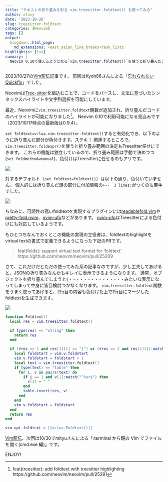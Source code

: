 ```yaml
---
title: "テキストの折り畳みを彩る vim.treesitter.foldtext() を使ってみる"
author: atusy
date: '2023-10-26'
slug: treesitter-foldtext
categories: [Neovim]
tags: []
output:
  blogdown::html_page:
    md_extensions: +east_asian_line_breaks+task_lists
highlightjs: [lua]
summary: |
  Neovim 0.10で使えるようになる`vim.treesitter.foldtext()`を使うと折り畳んだコードもキレイに色付けられるぞ。ラッパー書けば次の行の情報も色付けて表示できたりしてとっても便利だぞ。
---
```


2023/10/27の[Vim駅伝](https://vim-jp.org/ekiden/)記事です。
前回はKyoh86さんによる「[忘れられないQuickfix](https://zenn.dev/vim_jp/articles/f23938c7df2dd9)」でした。

Neovimは[Tree-sitter](https://tree-sitter.github.io/tree-sitter/)を組込むことで、コードをパースし、文法に基づいたシンタックスハイライトや文字列選択を可能にしています。

最近、Neovimに`vim.treesitter.foldtext`関数が追加され、折り畳んだコードのハイライトが可能になりました[^pr-foldtext]。
Neovim 0.10で利用可能になる見込みです（2023/10/17時点の最新版は0.9.4）。

`set foldtext=v:lua.vim.treesitter.foldtext()`すると有効化でき、以下のように折り畳んだ部分が色付きます。ステキ！
関連するところで、`vim.treesitter.foldexpr()`を使うと折り畳み範囲の決定もTreesitter任せにできます。
これらの機能は独立しているので、折り畳み範囲は手動で決めつつ (`set foldmethod=manual`)、色付けはTreesitterに任せるのもアリです。

![](images/fold-close-treesitter.png)

対するデフォルト（`set foldtext=foldtext()`）は以下の通り、色付いていません。
個人的には折り畳んだ頭の部分に付加情報の`+--  3 lines: `がつくのも苦手でした。

![](images/fold-close-default.png)

ちなみに、可読性の高いfoldtextを実現するプラグインには[readablefold.vim](https://github.com/lambdalisue/readablefold.vim)や[pretty-fold.nvim](https://github.com/anuvyklack/pretty-fold.nvim)、[nvim-ufo](https://github.com/kevinhwang91/nvim-ufo)などがあります。
[nvim-ufo](https://github.com/kevinhwang91/nvim-ufo)はTreesitterによる色付けにも対応しているようです。

もひとつちなんでおくとこの機能の実現の立役者は、foldtextのhighlightをvirtual textの書式で定義できるようになった下記のPRです。

> feat(folds): support virtual text format for 'foldtext' https://github.com/neovim/neovim/pull/25209

さて、これだけだとただの使ってみた系の記事なのですが、少し工夫してあげると、JSONの折り畳みなんかもキレイに表示できるようになります。
通常、オブジェクトを折り畳んでしまうと`{・・・・・・・・・・・・・・・`みたいな表示になってしまって中身に皆目検討つかなくなります。
`vim.treesitter.foldtext`関数をうまく使ってあげると、2行目の内容も色付けた上で1行目にマージしたfoldtextを生成できます。

![](images/fold-close-json.png)

```lua
function Foldtext()
  local res = vim.treesitter.foldtext()

  if type(res) == "string" then
    return res
  end

  if (#res == 1 and res[1][1] == "{") or (#res == 2 and res[1][1]:match("^%s+$") and res[2][1] == "{") then
    local foldstart = vim.v.foldstart
    vim.v.foldstart = foldstart + 1
    local text = vim.treesitter.foldtext()
    if type(text) == "table" then
      for i, v in pairs(text) do
        if i == 1 and v[1]:match("^%s+$") then
          v[1] = " "
        end
        table.insert(res, v)
      end
    end
    vim.v.foldstart = foldstart
  end
  return res
end

vim.opt.foldtext = [[v:lua.Foldtext()]]
```


[Vim駅伝](https://vim-jp.org/ekiden/)、次回は10/30でmityuさんによる「:terminal から親の Vim でファイルを開く(cmd.exe 編)」です。

ENJOY!

[^pr-foldtext]: feat(treesitter): add foldtext with treesitter highlighting https://github.com/neovim/neovim/pull/25391
